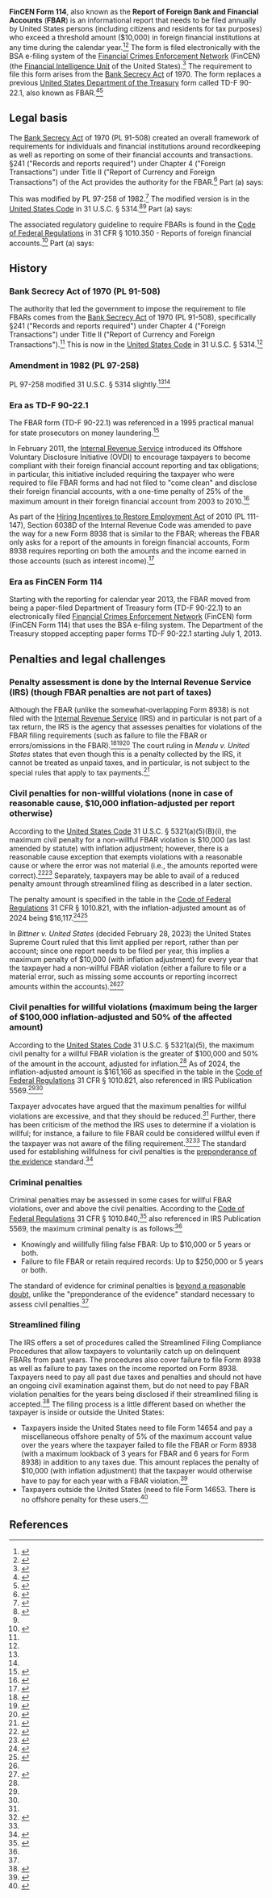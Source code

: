 '''FinCEN Form 114''', also known as the '''Report of Foreign Bank and Financial Accounts''' ('''FBAR''') is an informational report that needs to be filed annually by United States persons (including citizens and residents for tax purposes) who exceed a threshold amount ($10,000) in foreign financial institutions at any time during the calendar year.<ref name=forbes-fatca>{{cite web|url = https://www.forbes.com/sites/forbesfinancecouncil/2024/04/16/understanding-fatca-why-file-an-fbar-and-form-8938-as-an-expat-abroad/|title = Understanding FATCA: Why File An FBAR And Form 8938 As An Expat Abroad|last = Goldstein|first = Nathalie|date = April 16, 2024|accessdate = April 28, 2024|publisher = Forbes}}</ref><ref name=fincen-fbar>{{cite web|url = https://www.fincen.gov/report-foreign-bank-and-financial-accounts|title = Report Foreign Bank and Financial Accounts|accessdate = April 28, 2024|publisher = Financial Crimes Enforcement Network}}</ref> The form is filed electronically with the BSA e-filing system of the [[Financial Crimes Enforcement Network]] (FinCEN) (the [[Financial Intelligence Unit]] of the United States).<ref>{{cite web|url = https://www.fincen.gov/how-do-i-file-fbar|title = How Do I File the FBAR?|accessdate = May 11, 2024|publisher = [Financial Crimes Enforcement Network]]}}</ref> The requirement to file this form arises from the [[Bank Secrecy Act]] of 1970. The form replaces a previous [[United States Department of the Treasury]] form called TD-F 90-22.1, also known as FBAR.<ref name=taxnotes>{{cite web|url = https://www.taxnotes.com/research/federal/other-documents/irs-tax-correspondence/bank-seeks-exemption-from-fbar-filing-requirements/wrdr|title = Bank Seeks Exemption From FBAR Filing Requirements|date = October 6, 2009|accessdate = May 11, 2024|publisher = Tax Notes}}</ref><ref name=federal-register-2011-fbar-update>{{cite web|url = https://www.federalregister.gov/documents/2011/02/24/2011-4048/amendment-to-the-bank-secrecy-act-regulations-reports-of-foreign-financial-accounts|title = Amendment to the Bank Secrecy Act Regulations-Reports of Foreign Financial Accounts|date = February 24, 2011|accessdate = May 11, 2024|publisher = Federal Register}}</ref>

==Legal basis==

The [[Bank Secrecy Act]] of 1970 (PL 91-508) created an overall framework of requirements for individuals and financial institutions around recordkeeping as well as reporting on some of their financial accounts and transactions. §241 ("Records and  reports required") under Chapter 4 ("Foreign Transactions") under Title II ("Report of Currency and Foreign Transactions") of the Act provides the authority for the FBAR.<ref name=bsa-1970>{{cite web|url = https://fraser.stlouisfed.org/title/bank-secrecy-act-1025|title = Bank Secrecy Act|accessdate = May 11, 2024}}</ref> Part (a) says:

{{blockquote|The Secretary of the Treasury, having due regard for the need to avoid impeding or controlling the export or import of currency or other monetary instruments and having due regard also for the need to avoid burdening unreasonably persons who legitimately engage in transactions with foreign financial agencies, shall by regulation require any resident or citizen of the United States, or person in the United States a n d doing business therein, who engages in any transac-tion or maintains any relationship, directly or indirectly, on behalf of himself or another, with a foreign financial agency to maintain records or t o file reports, or both, setting forth such of the following in-formation, in such form and in such detail, as the Secretary may require:

(1) The identities and addresses of the parties to the transaction or relationship.

(2) The legal capacities in which the parties to the transaction or relationship are acting, and the identities of the real parties in interest if one or more of the parties are not acting solely as principals. 

(3) A description of the transaction or relationship including the amounts of money, credit, or other property involved.}}

This was modified by PL 97-258 of 1982.<ref name=pl-97-258>{{cite web|url = https://www.govinfo.gov/content/pkg/STATUTE-96/pdf/STATUTE-96-Pg877.pdf|title = Public Law 97-258 -- Sept. 13, 1982|date = September 13, 1982|accessdate = May 11, 2024}}</ref> The modified version is in the [[United States Code]] in 31 U.S.C. § 5314.<ref name=usc-31-5314>{{cite web|url = https://www.law.cornell.edu/uscode/text/31/5314|title = 31 U.S. Code § 5314 - Records and reports on foreign financial agency transactions|accessdate = May 11, 2024}}</ref><ref name=federal-register-2011-fbar-update/> Part (a) says:

{{blockquote|Considering the need to avoid impeding or controlling the export or import of monetary instruments and the need to avoid burdening unreasonably a person making a transaction with a foreign financial agency, the Secretary of the Treasury shall require a resident or citizen of the United States or a person in, and doing business in, the United States, to keep records, file reports, or keep records and file reports, when the resident, citizen, or person makes a transaction or maintains a relation for any person with a foreign financial agency. The records and reports shall contain the following information in the way and to the extent the Secretary prescribes:

(1) The identity and address of participants in a transaction or relationship.

(2) The legal capacity in which a participant is acting.

(3) The identity of real parties in interest.

(4) A description of the transaction.}}

The associated regulatory guideline to require FBARs is found in the [[Code of Federal Regulations]] in 31 CFR § 1010.350 - Reports of foreign financial accounts.<ref name=cfr-31-1010-350>{{cite web|url = https://www.law.cornell.edu/cfr/text/31/1010.350|title = 31 CFR § 1010.350 - Reports of foreign financial accounts.|accessdate = May 11, 2024|publisher = Legal Information Institute}}</ref> Part (a) says:

{{blockquote|In general. Each United States person having a financial interest in, or signature or other authority over, a bank, securities, or other financial account in a foreign country shall report such relationship to the Commissioner of Internal Revenue for each year in which such relationship exists and shall provide such information as shall be specified in a reporting form prescribed under 31 U.S.C. § 5314 to be filed by such persons. The form prescribed under section 5314 is the Report of Foreign Bank and Financial Accounts (TD–F 90–22.1), or any successor form. See paragraphs (g)(1) and (g)(2) of this section for a special rule for persons with a financial interest in 25 or more accounts, or signature or other authority over 25 or more accounts.}}

==History==

===Bank Secrecy Act of 1970 (PL 91-508)===

The authority that led the government to impose the requirement to file FBARs comes from the [[Bank Secrecy Act]] of 1970 (PL 91-508), specifically §241 ("Records and  reports required") under Chapter 4 ("Foreign Transactions") under Title II ("Report of Currency and Foreign Transactions").<ref name=bsa-1970/> This is now in the [[United States Code]] in 31 U.S.C. § 5314.<ref name-usc-31-5314/>

===Amendment in 1982 (PL 97-258)===

PL 97-258 modified 31 U.S.C. § 5314 slightly.<ref name=pl-97-258/><ref name=usc-31-5314/>

===Era as TD-F 90-22.1===

The FBAR form (TD-F 90-22.1) was referenced in a 1995 practical manual for state prosecutors on money laundering.<ref>{{cite web|url = https://www.ojp.gov/pdffiles1/Digitization/155129NCJRS.pdf|title = Money Laundering: A Practice Manual for State Prosecutors|date = May 1, 1995|accessdate = May 11, 2024|publisher = [[Office of Justice Programs]]}}</ref>

In February 2011, the [[Internal Revenue Service]] introduced its Offshore Voluntary Disclosure Initiative (OVDI) to encourage taxpayers to become compliant with their foreign financial account reporting and tax obligations; in particular, this initiative included requiring the taxpayer who were required to file FBAR forms and had not filed to "come clean" and disclose their foreign financial accounts, with a one-time penalty of 25% of the maximum amount in their foreign financial account from 2003 to 2010.<ref>{{cite web|url = https://www.forbes.com/sites/robertwood/2011/02/09/irs-offshore-amnesty-second-last-chance/?sh=218aed3c4ef5|title = IRS Offshore Amnesty: Second (Last) Chance|date = February 9, 2011|accessdate = May 11, 2024|publisher = Forbes|last = Wood|first = Robert W.}}</ref>

As part of the [[Hiring Incentives to Restore Employment Act]] of 2010 (PL 111-147), Section 6038D of the Internal Revenue Code was amended to pave the way for a new Form 8938 that is similar to the FBAR; whereas the FBAR only asks for a report of the amounts in foreign financial accounts, Form 8938 requires reporting on both the amounts and the income earned in those accounts (such as interest income).<ref>{{cite web|url = https://www.forbes.com/sites/robertwood/2011/11/22/get-ready-for-more-fbar-rules/|title = Get Ready For More FBAR Rules|date = November 22, 2011|accessdate = May 11, 2024|publisher = Forbes|last = Wood|first = Robert}}</ref>

===Era as FinCEN Form 114===

Starting with the reporting for calendar year 2013, the FBAR moved from being a paper-filed Department of Treasury form (TD-F 90-22.1) to an electronically filed [[Financial Crimes Enforcement Network]] (FinCEN) form (FinCEN Form 114) that uses the BSA e-filing system. The Department of the Treasury stopped accepting paper forms TD-F 90-22.1 starting July 1, 2013.<ref>{{cite web|url = https://www.thetaxadviser.com/issues/2014/apr/tpp-apr2014-story-03.html|title = Changes for Foreign Financial Account Reporting|last = Green|first = Mary Cathryn|last2 = Cynwyd|first2 = Bala|date = March 31, 2014|accessdate = May 11, 2024}}<ref>

==Penalties and legal challenges==

===Penalty assessment is done by the Internal Revenue Service (IRS) (though FBAR penalties are not part of taxes)===

Although the FBAR (unlike the somewhat-overlapping Form 8938) is not filed with the [[Internal Revenue Service]] (IRS) and in particular is not part of a tax return, the IRS is the agency that assesses penalties for violations of the FBAR filing requirements (such as failure to file the FBAR or errors/omissions in the FBAR).<ref name=tas-fbar-penalties>{{cite web|url = https://www.taxpayeradvocate.irs.gov/news/nta-blog/nta-blog-chapter-61-foreign-information-penalties-part-three/2023/05/|title = Foreign Information Penalties: Part Three: Keeping a Watchful Eye on the FBAR Guard Dog|publisher = Taxpayer Advocate Service|date = May 2, 2023|accessdate = May 11, 2024}}</ref><ref>{{cite web|url = https://www.irs.gov/businesses/small-businesses-self-employed/report-of-foreign-bank-and-financial-accounts-fbar|title = Report of Foreign Bank and Financial Accounts (FBAR)|accessdate = May 11, 2024}}</ref><ref>{{cite web|url = https://www.irs.gov/irm/part8/irm_08-011-006|title = Part 8. Appeals Chapter 11. Penalties Worked in Appeals Section 6. FBAR Penalties|accessdate = May 11, 2024}}</ref> The court ruling in ''Mendu v. United States'' states that even though this is a penalty collected by the IRS, it cannot be treated as unpaid taxes, and in particular, is not subject to the special rules that apply to tax payments.<ref>{{cite web|url = https://www.taxnotes.com/research/federal/court-documents/court-opinions-and-orders/claims-court-holds-fbar-penalties-are-not-internal-revenue-taxes/4m251|title = Claims Court Holds FBAR Penalties Are Not Internal Revenue Taxes|date = April 7, 2021|accessdate = May 11, 2024}}</ref>

===Civil penalties for non-willful violations (none in case of reasonable cause, $10,000 inflation-adjusted per report otherwise)===

According to the [[United States Code]] 31 U.S.C. § 5321(a)(5)(B)(i), the maximum civil penalty for a non-willful FBAR violation is $10,000 (as last amended by statute) with inflation adjustment; however, there is a reasonable cause exception that exempts violations with a reasonable cause or where the error was not material (i.e., the amounts reported were correct).<ref name=usc-31-5321>{{cite web|url = https://www.law.cornell.edu/uscode/text/31/5321|title = 31 U.S. Code § 5321 - Civil penalties|accessdate = May 11, 2024}}</ref><ref name=modify-willful>{{cite web|url = https://www.taxpayeradvocate.irs.gov/wp-content/uploads/2021/01/ARC20_PurpleBook_04_ReformPenInts_35.pdf|title = Modify the Definition of 'Willful' for Purposes of Finding FBAR. Violations and Reduce the Maximum Penalty Amounts|accessdate = May 11, 2024|publisher = Taxpayer Advocate Service}}</ref> Separately, taxpayers may be able to avail of a reduced penalty amount through streamlined filing as described in a later section.

The penalty amount is specified in the table in the [[Code of Federal Regulations]] 31 CFR § 1010.821, with the inflation-adjusted amount as of 2024 being $16,117.<ref name=cfr-31-1010-821>{{cite web|url = https://www.law.cornell.edu/cfr/text/31/1010.821|title = 31 CFR § 1010.821 - Penalty adjustment and table.|accessdate = May 11, 2024}}</ref><ref name=p5569>{{cite web|url = https://www.irs.gov/pub/irs-pdf/p5569.pdf|title = IRS Report of Foreign Bank & Financial Accounts (FBAR) Reference Guide|publisher = [[Internal Revenue Service]]|accessdate = May 11, 2024}}</ref>

In ''Bittner v. United States'' (decided February 28, 2023) the United States Supreme Court ruled that this limit applied per report, rather than per account; since one report needs to be filed per year, this implies a maximum penalty of $10,000 (with inflation adjustment) for every year that the taxpayer had a non-willful FBAR violation (either a failure to file or a material error, such as missing some accounts or reporting incorrect amounts within the accounts).<ref name=tas-fbar-penalties/><ref>{{cite web|url = https://taxschool.illinois.edu/post/fbar-failure-to-file-penalty-bittner-v-u-s/|title = FBAR Failure to File Penalty: Bittner v. U.S.|date = January 29, 2024|accessdate = May 11, 2024}}</ref>

===Civil penalties for willful violations (maximum being the larger of $100,000 inflation-adjusted and 50% of the affected amount)===

According to the [[United States Code]] 31 U.S.C. § 5321(a)(5), the maximum civil penalty for a willful FBAR violation is the greater of $100,000 and 50% of the amount in the account, adjusted for inflation.<ref name=usc-31-5321/> As of 2024, the inflation-adjusted amount is $161,166 as specified in the table in the [[Code of Federal Regulations]] 31 CFR § 1010.821, also referenced in IRS Publication 5569.<ref name=cfr-31-1010-821/><ref name=p5569/>

Taxpayer advocates have argued that the maximum penalties for willful violations are excessive, and that they should be reduced.<ref name=tas-fbar-penalties/> Further, there has been criticism of the method the IRS uses to determine if a violation is willful; for instance, a failure to file FBAR could be considered willful even if the taxpayer was not aware of the filing requirement.<ref>{{cite web|url = https://www.forbes.com/sites/robertwood/2011/07/06/irs-may-find-innocent-fbar-violation-willful/|title = IRS May Find "Innocent" FBAR Violation Willful|date = July 6, 2011|accessdate = May 11, 2024|publisher = Forbes|last = Wood|first = Robert W.}}</ref><ref name=modify-willful/> The standard used for establishing willfulness for civil penalties is the [[burden of proof (evidence)#preponderance of the evidence|preponderance of the evidence]] standard.<ref name=golding-fbar-criminal-penalties>{{cite web|url = https://www.goldinglawyers.com/fbar-criminal-penalties-2018-basics-of-a-civil-vs-criminal-fbar-penalty/|title = FBAR Criminal Penalties|accessdate = May 11, 2024}}</ref>

===Criminal penalties===

Criminal penalties may be assessed in some cases for willful FBAR violations, over and above the civil penalties. According to the [[Code of Federal Regulations]] 31 CFR § 1010.840,<ref>{{cite web|url = https://www.law.cornell.edu/cfr/text/31/1010.840|title = 31 CFR § 1010.840 - Criminal penalty.|accessdate = May 11, 2024}}</ref> also referenced in IRS Publication 5569, the maximum criminal penalty is as follows:<ref name=p5569/>

* Knowingly and wiillfully filing false FBAR: Up to $10,000 or 5 years or both.
* Failure to file FBAR or retain required records: Up to $250,000 or 5 years or both.

The standard of evidence for criminal penalties is [[reasonable doubt|beyond a reasonable doubt]], unlike the "preponderance of the evidence" standard necessary to assess civil penalties.<ref name=golding-fbar-criminal-penalties/>

===Streamlined filing===

The IRS offers a set of procedures called the Streamlined Filing Compliance Procedures that allow taxpayers to voluntarily catch up on delinquent FBARs from past years. The procedures also cover failure to file Form 8938 as well as failure to pay taxes on the income reported on Form 8938. Taxpayers need to pay all past due taxes and penalties and should not have an ongoing civil examination against them, but do not need to pay FBAR violation penalties for the years being disclosed if their streamlined filing is accepted.<ref name=irs-streamlined-filing>{{cite web|url = https://www.irs.gov/individuals/international-taxpayers/streamlined-filing-compliance-procedures|title = Streamlined Filing Compliance Procedures|accessdate = May 11, 2024|publisher = [[Internal Revenue Service]]}}</ref> The filing process is a little different based on whether the taxpayer is inside or outside the United States:

* Taxpayers inside the United States need to file Form 14654 and pay a miscellaneous offshore penalty of 5% of the maximum account value over the years where the taxpayer failed to file the FBAR or Form 8938 (with a maximum lookback of 3 years for FBAR and 6 years for Form 8938) in addition to any taxes due. This amount replaces the penalty of $10,000 (with inflation adjustment) that the taxpayer would otherwise have to pay for each year with a FBAR violation.<ref>{{cite web|url = https://www.irs.gov/individuals/international-taxpayers/us-taxpayers-residing-in-the-united-states|title = U.S. taxpayers residing in the United States: Eligibility for the Streamlined Domestic Offshore Procedures|accessdate = May 11, 2024|publisher = [[Internal Revenue Service]]}}</ref>
* Taxpayers outside the United States (need to file Form 14653. There is no offshore penalty for these users.<ref>{{cite web|url = https://www.irs.gov/individuals/international-taxpayers/us-taxpayers-residing-outside-the-united-states|title = U.S. taxpayers residing outside the United States: Eligibility for the Streamlined Foreign Offshore Procedures|accessdate = May 11, 2024|publisher = [[Internal Revenue Service]]}}</ref>

==References==

{{reflist|30em}}
